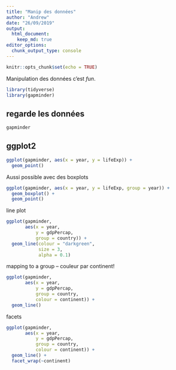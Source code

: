 ```yaml
---
title: "Manip des données"
author: "Andrew"
date: "26/09/2019"
output:
  html_document: 
    keep_md: true
editor_options: 
  chunk_output_type: console
---
```


```r
knitr::opts_chunk$set(echo = TRUE)
```

Manipulation des données c'est _fun_.

```r
library(tidyverse)
library(gapminder)
```

## regarde les données

```r
gapminder
```

## ggplot2

```r
ggplot(gapminder, aes(x = year, y = lifeExp)) + 
  geom_point()
```

Aussi possible avec des boxplots

```r
ggplot(gapminder, aes(x = year, y = lifeExp, group = year)) + 
  geom_boxplot() + 
  geom_point()
```

line plot

```r
ggplot(gapminder,
       aes(x = year,
           y = gdpPercap,
           group = country)) + 
  geom_line(colour = "darkgreen",
            size = 3,
            alpha = 0.1)
```

mapping to a group -- couleur par continent!

```r
ggplot(gapminder,
       aes(x = year,
           y = gdpPercap,
           group = country,
           colour = continent)) + 
  geom_line()
```

facets

```r
ggplot(gapminder,
       aes(x = year,
           y = gdpPercap,
           group = country,
           colour = continent)) + 
  geom_line() + 
  facet_wrap(~continent)
```

